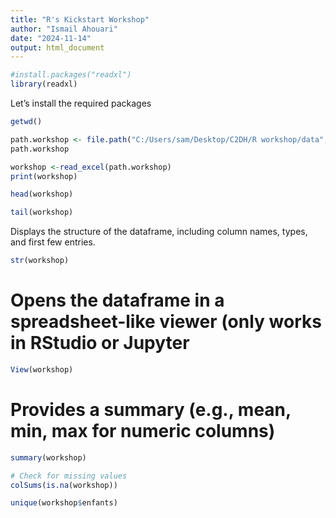 ---
title: "R's Kickstart Workshop"
author: "Ismail Ahouari"
date: "2024-11-14"
output: html_document
---

```{r}
#install.packages("readxl")
library(readxl)
```
Let's install the required packages

```{r}
getwd()
```




```{r}
path.workshop <- file.path("C:/Users/sam/Desktop/C2DH/R workshop/data", "1914.xlsx")
path.workshop

workshop <-read_excel(path.workshop)
print(workshop)

```


```{r}

head(workshop)

```


```{r}
tail(workshop) 

```
 
 Displays the structure of the dataframe, including column names, types, and first few entries.
```{r}
str(workshop)
```

# Opens the dataframe in a spreadsheet-like viewer (only works in RStudio or Jupyter #
```{r}
View(workshop) 
```


# Provides a summary (e.g., mean, min, max for numeric columns)
```{r}
summary(workshop)
```




```{r}
# Check for missing values
colSums(is.na(workshop))

```

```{r}
unique(workshop$enfants) 
```
